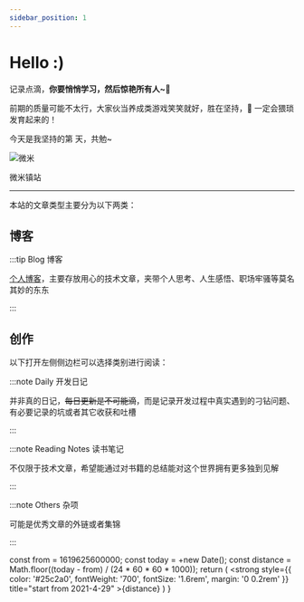 ```yaml
---
sidebar_position: 1
---
```


# Hello :)

记录点滴，**你要悄悄学习，然后惊艳所有人~💖**

前期的质量可能不太行，大家伙当养成类游戏笑笑就好，胜在坚持，👴 一定会猥琐发育起来的！

今天是我坚持的第 <Highlight/> 天，共勉~


<p style={{textAlign: 'center', padding: '30px 0'}}>
  <img alt="微米" src="https://i.loli.net/2021/07/11/PVR5GhjXu9OIKYC.jpg" style={{ width: '20rem'}}/>
  <p style={{ fontWeight: 'bold' }}>微米镇站</p>
</p>

___

本站的文章类型主要分为以下两类：

## 博客

:::tip Blog 博客

[个人博客](/blog)，主要存放用心的技术文章，夹带个人思考、人生感悟、职场牢骚等莫名其妙的东东

:::

## 创作

以下打开左侧侧边栏可以选择类别进行阅读：

:::note Daily 开发日记

并非真的日记，~~每日更新是不可能滴~~，而是记录开发过程中真实遇到的刁钻问题、有必要记录的坑或者其它收获和吐槽

:::

:::note Reading Notes 读书笔记

不仅限于技术文章，希望能通过对书籍的总结能对这个世界拥有更多独到见解

:::

:::note Others 杂项

可能是优秀文章的外链或者集锦

::: 


  const from = 1619625600000;
  const today = +new Date();
  const distance = Math.floor((today - from) / (24 * 60 * 60 * 1000));
  return (
    <strong
      style={{
        color: '#25c2a0',
        fontWeight: '700',
        fontSize: '1.6rem',
        margin: '0 0.2rem'
      }}
      title="start from 2021-4-29"
    >{distance}</strong> 
  )
}

